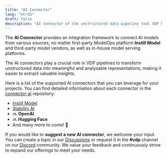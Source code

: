 ```yaml
---
title: "AI Connector"
lang: "en-US"
draft: false
description: "AI connector of the unstructured data pipeline tool VDP https://github.com/instill-ai/vdp"
---
```


The **AI Connector** provides an integration framework to connect AI models from various sources,
no matter first-party ModelOps platform **Instill Model** and third-party model vendors, as well as in-house model serving platforms.

The AI connectors play a crucial role in VDP pipelines to transform unstructured data into meaningful and analysable representations,
making it easier to extract valuable insights.

Here is a list of the supported AI connectors that you can leverage for your projects. You can find detailed information about each connector in the [connector-ai](https://github.com/instill-ai/connector-ai) repository:

- [Instill Model](instill-model)
- [Stability AI](stability-ai)
- 🔜 **OpenAI**
- 🔜 **Hugging Face**
- And many more to come! 🌱

If you would like to **suggest a new AI connector**, we welcome your input.
You can create a topic in our [Discussions](https://github.com/instill-ai/vdp/discussions) or
request it in the **#vdp** channel on our [Discord](https://discord.gg/sevxWsqpGh) community.
We value your feedback and continuously strive to expand our offerings to meet your needs.
